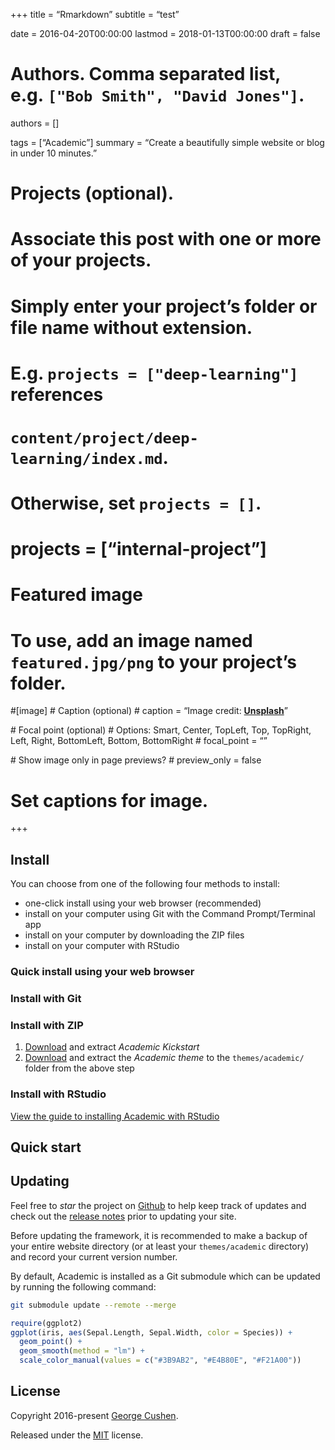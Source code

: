 +++
title = "Rmarkdown"
subtitle = "test"

date = 2016-04-20T00:00:00
lastmod = 2018-01-13T00:00:00
draft = false

# Authors. Comma separated list, e.g. `["Bob Smith", "David Jones"]`.
authors = []

tags = ["Academic"]
summary = "Create a beautifully simple website or blog in under 10 minutes."

# Projects (optional).
#   Associate this post with one or more of your projects.
#   Simply enter your project's folder or file name without extension.
#   E.g. `projects = ["deep-learning"]` references 
#   `content/project/deep-learning/index.md`.
#   Otherwise, set `projects = []`.
# projects = ["internal-project"]

# Featured image
# To use, add an image named `featured.jpg/png` to your project's folder. 
#[image]
  # Caption (optional)
#  caption = "Image credit: [**Unsplash**](https://unsplash.com/photos/CpkOjOcXdUY)"

  # Focal point (optional)
  # Options: Smart, Center, TopLeft, Top, TopRight, Left, Right, BottomLeft, Bottom, BottomRight
#  focal_point = ""

  # Show image only in page previews?
#  preview_only = false

# Set captions for image.

+++

## Install

You can choose from one of the following four methods to install:

* one-click install using your web browser (recommended)
* install on your computer using Git with the Command Prompt/Terminal app
* install on your computer by downloading the ZIP files
* install on your computer with RStudio

### Quick install using your web browser


### Install with Git


### Install with ZIP

1. [Download](https://github.com/sourcethemes/academic-kickstart/archive/master.zip) and extract *Academic Kickstart*
2. [Download](https://github.com/gcushen/hugo-academic/archive/master.zip) and extract the *Academic theme* to the `themes/academic/` folder from the above step

### Install with RStudio

[View the guide to installing Academic with RStudio](https://sourcethemes.com/academic/docs/install/#install-with-rstudio)

## Quick start



## Updating

Feel free to *star* the project on [Github](https://github.com/gcushen/hugo-academic/) to help keep track of updates and check out the [release notes](https://sourcethemes.com/academic/updates) prior to updating your site.

Before updating the framework, it is recommended to make a backup of your entire website directory (or at least your `themes/academic` directory) and record your current version number.

By default, Academic is installed as a Git submodule which can be updated by running the following command:

```bash
git submodule update --remote --merge
```


``` r
require(ggplot2)
ggplot(iris, aes(Sepal.Length, Sepal.Width, color = Species)) +
  geom_point() +
  geom_smooth(method = "lm") + 
  scale_color_manual(values = c("#3B9AB2", "#E4B80E", "#F21A00"))
  ```

## License

Copyright 2016-present [George Cushen](https://georgecushen.com).

Released under the [MIT](https://github.com/gcushen/hugo-academic/blob/master/LICENSE.md) license.
